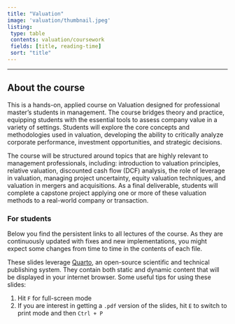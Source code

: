 ```yaml
---
title: "Valuation"
image: 'valuation/thumbnail.jpeg'
listing:
 type: table
 contents: valuation/coursework
 fields: [title, reading-time]
 sort: "title"
---
```


------------------------------------------------------------------------

## **About the course**

This is a hands-on, applied course on Valuation designed for professional master’s students in management. The course bridges theory and practice, equipping students with the essential tools to assess company value in a variety of settings. Students will explore the core concepts and methodologies used in valuation, developing the ability to critically analyze corporate performance, investment opportunities, and strategic decisions.

The course will be structured around topics that are highly relevant to management professionals, including: introduction to valuation principles, relative valuation, discounted cash flow (DCF) analysis, the role of leverage in valuation, managing project uncertainty, equity valuation techniques, and valuation in mergers and acquisitions. As a final deliverable, students will complete a capstone project applying one or more of these valuation methods to a real-world company or transaction.


::: {.callout-note}
### For students

Below you find the persistent links to all lectures of the course. As they are continuously updated with fixes and new implementations, you might expect some changes from time to time in the contents of each file.

These slides leverage [Quarto](https://quarto.org/), an open-source scientific and technical publishing system. They contain both static and dynamic content that will be displayed in your internet browser. Some useful tips for using these slides:

1. Hit `F` for full-screen mode
2. If you are interest in getting a `.pdf` version of the slides, hit `E` to switch to print mode and then `Ctrl + P`

:::
